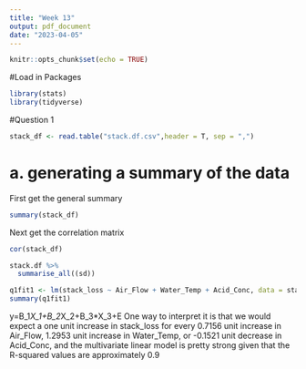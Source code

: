 ```yaml
---
title: "Week 13"
output: pdf_document
date: "2023-04-05"
---
```


```r
knitr::opts_chunk$set(echo = TRUE)
```
#Load in Packages
```r
library(stats)
library(tidyverse)
```
#Question 1
```r
stack_df <- read.table("stack.df.csv",header = T, sep = ",")
```
# a. generating a summary of the data
First get the general summary
```r
summary(stack_df)
```
Next get the correlation matrix
```r
cor(stack_df)
```

```r
stack.df %>%
  summarise_all((sd))
```

```r
q1fit1 <- lm(stack_loss ~ Air_Flow + Water_Temp + Acid_Conc, data = stack_df)
summary(q1fit1)
```
y=B_1*X_1+B_2*X_2+B_3*X_3+E
One way to interpret it is that we would expect a one unit increase in stack_loss for every 0.7156 unit increase in Air_Flow, 1.2953 unit increase in Water_Temp, or -0.1521 unit decrease in Acid_Conc, and the multivariate linear model is pretty strong given that the R-squared values are approximately 0.9
